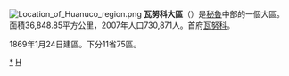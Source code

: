 {{unreferenced|time=2009-6-5}}

[[File:Location_of_Huanuco_region.png|right]]
'''瓦努科大區'''（{{lang-es|Departamento de Huánuco}}）是[[秘魯|秘魯]]中部的一個大區。面積36,848.85平方公里，2007年人口730,871人。首府[[瓦努科|瓦努科]]。

1869年1月24日建區。下分11省75區。
{{秘鲁区份}}
{{秘魯省份|state=collapsed}}
{{秘鲁行政区划小作品}}
[[Category:瓦努科大区|*]]
[[Category:秘鲁大区|H]]